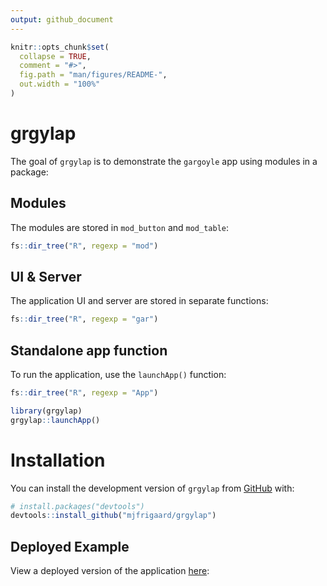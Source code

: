 ```yaml
---
output: github_document
---
```


<!-- README.md is generated from README.Rmd. Please edit that file -->

```r
knitr::opts_chunk$set(
  collapse = TRUE,
  comment = "#>",
  fig.path = "man/figures/README-",
  out.width = "100%"
)
```

# grgylap

<!-- badges: start -->

<!-- badges: end -->

The goal of `grgylap` is to demonstrate the `gargoyle` app using modules in a package:

## Modules 

The modules are stored in `mod_button` and `mod_table`:

```r
fs::dir_tree("R", regexp = "mod")
```

## UI & Server

The application UI and server are stored in separate functions:

```r
fs::dir_tree("R", regexp = "gar")
```

## Standalone app function

To run the application, use the `launchApp()` function:

```r
fs::dir_tree("R", regexp = "App")
```

```r
library(grgylap)
grgylap::launchApp()
```

# Installation

You can install the development version of `grgylap` from [GitHub](https://github.com/) with:

``` r
# install.packages("devtools")
devtools::install_github("mjfrigaard/grgylap")
```

## Deployed Example

View a deployed version of the application [here](https://mjfrigaard.shinyapps.io/grgylap/):
